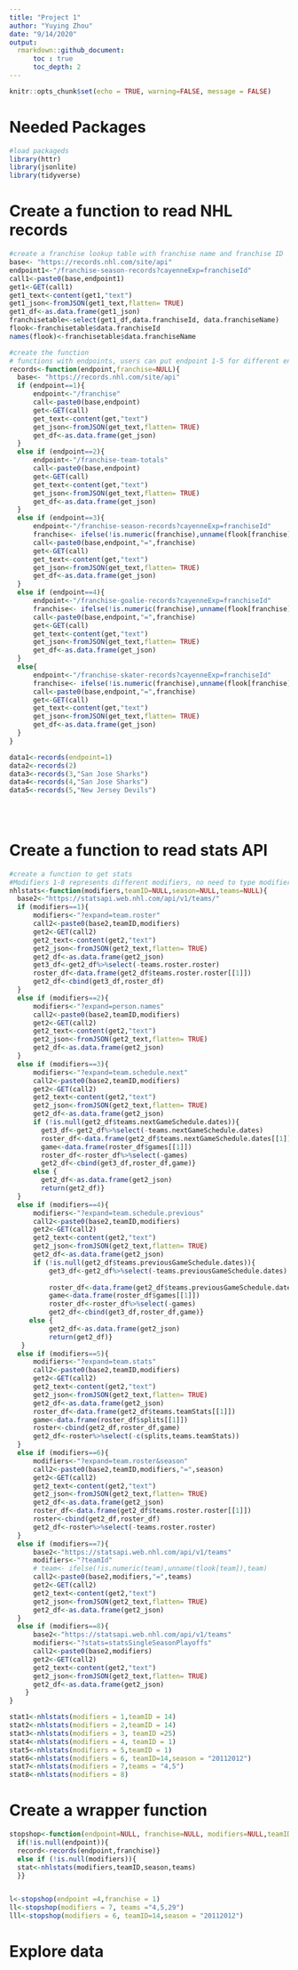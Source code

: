 ```yaml
---
title: "Project 1"
author: "Yuying Zhou"
date: "9/14/2020"
output: 
  rmarkdown::github_document:
      toc : true
      toc_depth: 2
---
```


```r
knitr::opts_chunk$set(echo = TRUE, warning=FALSE, message = FALSE)

```

# Needed Packages
```r
#load packageds
library(httr)
library(jsonlite)
library(tidyverse)
```

# Create a function to read NHL records
```r
#create a franchise lookup table with franchise name and franchise ID
base<- "https://records.nhl.com/site/api"
endpoint1<-"/franchise-season-records?cayenneExp=franchiseId"
call1<-paste0(base,endpoint1)
get1<-GET(call1)
get1_text<-content(get1,"text")
get1_json<-fromJSON(get1_text,flatten= TRUE)
get1_df<-as.data.frame(get1_json)
franchisetable<-select(get1_df,data.franchiseId, data.franchiseName)
flook<-franchisetable$data.franchiseId
names(flook)<-franchisetable$data.franchiseName

#create the function
# functions with endpoints, users can put endpoint 1-5 for different endpoints
records<-function(endpoint,franchise=NULL){
  base<- "https://records.nhl.com/site/api"
  if (endpoint==1){
      endpoint<-"/franchise"
      call<-paste0(base,endpoint)
      get<-GET(call)
      get_text<-content(get,"text")
      get_json<-fromJSON(get_text,flatten= TRUE)
      get_df<-as.data.frame(get_json)
  }
  else if (endpoint==2){
      endpoint<-"/franchise-team-totals"
      call<-paste0(base,endpoint)
      get<-GET(call)
      get_text<-content(get,"text")
      get_json<-fromJSON(get_text,flatten= TRUE)
      get_df<-as.data.frame(get_json)
  }
  else if (endpoint==3){
      endpoint<-"/franchise-season-records?cayenneExp=franchiseId"
      franchise<- ifelse(!is.numeric(franchise),unname(flook[franchise]),franchise)
      call<-paste0(base,endpoint,"=",franchise)
      get<-GET(call)
      get_text<-content(get,"text")
      get_json<-fromJSON(get_text,flatten= TRUE)
      get_df<-as.data.frame(get_json)
  }
  else if (endpoint==4){
      endpoint<-"/franchise-goalie-records?cayenneExp=franchiseId"
      franchise<- ifelse(!is.numeric(franchise),unname(flook[franchise]),franchise)
      call<-paste0(base,endpoint,"=",franchise)
      get<-GET(call)
      get_text<-content(get,"text")
      get_json<-fromJSON(get_text,flatten= TRUE)
      get_df<-as.data.frame(get_json)
  }
  else{
      endpoint<-"/franchise-skater-records?cayenneExp=franchiseId"
      franchise<- ifelse(!is.numeric(franchise),unname(flook[franchise]),franchise)
      call<-paste0(base,endpoint,"=",franchise)
      get<-GET(call)
      get_text<-content(get,"text")
      get_json<-fromJSON(get_text,flatten= TRUE)
      get_df<-as.data.frame(get_json)
  }
}

data1<-records(endpoint=1)
data2<-records(2)
data3<-records(3,"San Jose Sharks")
data4<-records(4,"San Jose Sharks")
data5<-records(5,"New Jersey Devils")

    
    
```

# Create a function to read stats API
```r
#create a function to get stats
#Modifiers 1-8 represents different modifiers, no need to type modifiers strings
nhlstats<-function(modifiers,teamID=NULL,season=NULL,teams=NULL){
  base2<-"https://statsapi.web.nhl.com/api/v1/teams/"
  if (modifiers==1){
      modifiers<-"?expand=team.roster"
      call2<-paste0(base2,teamID,modifiers)
      get2<-GET(call2)
      get2_text<-content(get2,"text")
      get2_json<-fromJSON(get2_text,flatten= TRUE)
      get2_df<-as.data.frame(get2_json)
      get3_df<-get2_df%>%select(-teams.roster.roster)
      roster_df<-data.frame(get2_df$teams.roster.roster[[1]])
      get2_df<-cbind(get3_df,roster_df)
  }
  else if (modifiers==2){
      modifiers<-"?expand=person.names"
      call2<-paste0(base2,teamID,modifiers)
      get2<-GET(call2)
      get2_text<-content(get2,"text")
      get2_json<-fromJSON(get2_text,flatten= TRUE)
      get2_df<-as.data.frame(get2_json)
  }
  else if (modifiers==3){
      modifiers<-"?expand=team.schedule.next"
      call2<-paste0(base2,teamID,modifiers)
      get2<-GET(call2)
      get2_text<-content(get2,"text")
      get2_json<-fromJSON(get2_text,flatten= TRUE)
      get2_df<-as.data.frame(get2_json)
      if (!is.null(get2_df$teams.nextGameSchedule.dates)){
        get3_df<-get2_df%>%select(-teams.nextGameSchedule.dates)
        roster_df<-data.frame(get2_df$teams.nextGameSchedule.dates[[1]])
        game<-data.frame(roster_df$games[[1]])
        roster_df<-roster_df%>%select(-games)
        get2_df<-cbind(get3_df,roster_df,game)}
      else {
        get2_df<-as.data.frame(get2_json)
        return(get2_df)}
  }
  else if (modifiers==4){
      modifiers<-"?expand=team.schedule.previous"
      call2<-paste0(base2,teamID,modifiers)
      get2<-GET(call2)
      get2_text<-content(get2,"text")
      get2_json<-fromJSON(get2_text,flatten= TRUE)
      get2_df<-as.data.frame(get2_json)
      if (!is.null(get2_df$teams.previousGameSchedule.dates)){
          get3_df<-get2_df%>%select(-teams.previousGameSchedule.dates)
          
          roster_df<-data.frame(get2_df$teams.previousGameSchedule.dates[[1]])
          game<-data.frame(roster_df$games[[1]])
          roster_df<-roster_df%>%select(-games)
          get2_df<-cbind(get3_df,roster_df,game)}
     else {
          get2_df<-as.data.frame(get2_json)
          return(get2_df)}
   }
  else if (modifiers==5){
      modifiers<-"?expand=team.stats"
      call2<-paste0(base2,teamID,modifiers)
      get2<-GET(call2)
      get2_text<-content(get2,"text")
      get2_json<-fromJSON(get2_text,flatten= TRUE)
      get2_df<-as.data.frame(get2_json)
      roster_df<-data.frame(get2_df$teams.teamStats[[1]])
      game<-data.frame(roster_df$splits[[1]])
      roster<-cbind(get2_df,roster_df,game)
      get2_df<-roster%>%select(-c(splits,teams.teamStats))
  }
  else if (modifiers==6){
      modifiers<-"?expand=team.roster&season"
      call2<-paste0(base2,teamID,modifiers,"=",season)
      get2<-GET(call2)
      get2_text<-content(get2,"text")
      get2_json<-fromJSON(get2_text,flatten= TRUE)
      get2_df<-as.data.frame(get2_json)
      roster_df<-data.frame(get2_df$teams.roster.roster[[1]])
      roster<-cbind(get2_df,roster_df)
      get2_df<-roster%>%select(-teams.roster.roster)
  }
  else if (modifiers==7){
      base2<-"https://statsapi.web.nhl.com/api/v1/teams"
      modifiers<-"?teamId"
      # team<- ifelse(!is.numeric(team),unname(tlook[team]),team)
      call2<-paste0(base2,modifiers,"=",teams)
      get2<-GET(call2)
      get2_text<-content(get2,"text")
      get2_json<-fromJSON(get2_text,flatten= TRUE)
      get2_df<-as.data.frame(get2_json)
  }
  else if (modifiers==8){
      base2<-"https://statsapi.web.nhl.com/api/v1/teams"
      modifiers<-"?stats=statsSingleSeasonPlayoffs"
      call2<-paste0(base2,modifiers)
      get2<-GET(call2)
      get2_text<-content(get2,"text")
      get2_json<-fromJSON(get2_text,flatten= TRUE)
      get2_df<-as.data.frame(get2_json)
    }
}  

stat1<-nhlstats(modifiers = 1,teamID = 14)
stat2<-nhlstats(modifiers = 2,teamID = 14)
stat3<-nhlstats(modifiers = 3, teamID =25)
stat4<-nhlstats(modifiers = 4, teamID = 1)
stat5<-nhlstats(modifiers = 5,teamID = 1)
stat6<-nhlstats(modifiers = 6, teamID=14,season = "20112012")
stat7<-nhlstats(modifiers = 7,teams = "4,5")
stat8<-nhlstats(modifiers = 8)
```

# Create a wrapper function
```r
stopshop<-function(endpoint=NULL, franchise=NULL, modifiers=NULL,teamID=NULL, teams=NULL,season=NULL){
  if(!is.null(endpoint)){
  record<-records(endpoint,franchise)}
  else if (!is.null(modifiers)){
  stat<-nhlstats(modifiers,teamID,season,teams)
  }}


l<-stopshop(endpoint =4,franchise = 1)
ll<-stopshop(modifiers = 7, teams ="4,5,29")
lll<-stopshop(modifiers = 6, teamID=14,season = "20112012")
```

# Explore data
```r

```
